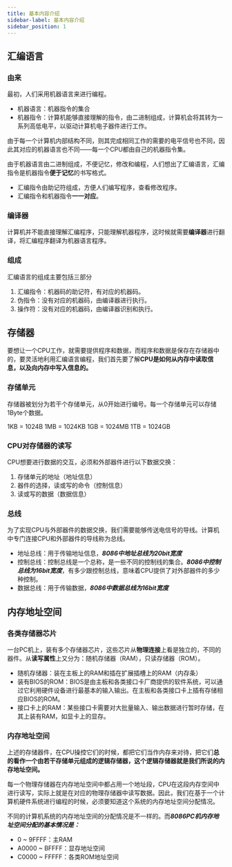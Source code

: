 ```yaml
---
title: 基本内容介绍
sidebar-label: 基本内容介绍
sidebar_position: 1
---
```


## 汇编语言
### 由来
最初，人们采用机器语言来进行编程。
- 机器语言：机器指令的集合
- 机器指令：计算机能够直接理解的指令，由二进制组成，计算机会将其转为一系列高低电平，以驱动计算机电子器件进行工作。

由于每一个计算机内部结构不同，则其完成相同工作的需要的电平信号也不同，因此其对应的机器语言也不同——每一个CPU都由自己的机器指令集。

由于机器语言由二进制组成，不便记忆，修改和编程，人们想出了汇编语言，汇编指令是机器指令**便于记忆**的书写格式。
- 汇编指令由助记符组成，方便人们编写程序，查看修改程序。
- 汇编指令和机器指令**一一对应**。

### 编译器
计算机并不能直接理解汇编程序，只能理解机器程序，这时候就需要**编译器**进行翻译，将汇编程序翻译为机器语言程序。

### 组成
汇编语言的组成主要包括三部分
1. 汇编指令：机器码的助记符，有对应的机器码。
2. 伪指令：没有对应的机器码，由编译器进行执行。
3. 操作符：没有对应的机器码，由编译器识别和执行。

## 存储器
要想让一个CPU工作，就需要提供程序和数据，而程序和数据是保存在存储器中的，要灵活地利用汇编语言编程，我们首先要了解**CPU是如何从内存中读取信息，以及向内存中写入信息的。**

### 存储单元
存储器被划分为若干个存储单元，从0开始进行编号。每一个存储单元可以存储1Byte个数据。

1KB = 1024B     1MB = 1024KB    1GB = 1024MB    1TB = 1024GB
### CPU对存储器的读写
CPU想要进行数据的交互，必须和外部器件进行以下数据交换：
1. 存储单元的地址（地址信息）
2. 器件的选择，读或写的命令（控制信息）
3. 读或写的数据（数据信息）

### 总线
为了实现CPU与外部器件的数据交换，我们需要能够传送电信号的导线。计算机中专门连接CPU和外部器件的导线称为总线。

- 地址总线：用于传输地址信息，***8086中地址总线为20bit宽度***
- 控制总线：控制总线是一个总称，是一些不同的控制线的集合。***8086中控制总线为16bit宽度***，有多少跟控制总线，意味着CPU提供了对外部器件的多少种控制。
- 数据总线：用于传输数据，***8086中数据总线为16bit宽度***

## 内存地址空间
### 各类存储器芯片
一台PC机上，装有多个存储器芯片，这些芯片从**物理连接**上看是独立的，不同的器件。从**读写属性**上又分为：随机存储器（RAM），只读存储器（ROM）。

- 随机存储器：装在主板上的RAM和插在扩展插槽上的RAM（内存条）
- 装有BIOS的ROM：BIOS是由主板和各类接口卡厂商提供的软件系统，可以通过它利用硬件设备进行最基本的输入输出。在主板和各类接口卡上插有存储相应BIOS的ROM。
- 接口卡上的RAM：某些接口卡需要对大批量输入、输出数据进行暂时存储，在其上装有RAM，如显卡上的显存。

### 内存地址空间
上述的存储器件，在CPU操控它们的时候，都把它们当作内存来对待，把它们**总的看作一个由若干存储单元组成的逻辑存储器，这个逻辑存储器就是我们所说的内存地址空间。**

每一个物理存储器在内存地址空间中都占用一个地址段，CPU在这段内存空间中进行读写，实际上就是在对应的物理存储器中读写数据。因此，我们在基于一个计算机硬件系统进行编程的时候，必须要知道这个系统的内存地址空间分配情况。

不同的计算机系统的内存地址空间的分配情况是不一样的。而***8086PC机内存地址空间分配的基本情况是：***
- 0 ~ 9FFFF：主RAM
- A0000 ~ BFFFF：显存地址空间
- C0000 ~ FFFFF：各类ROM地址空间


